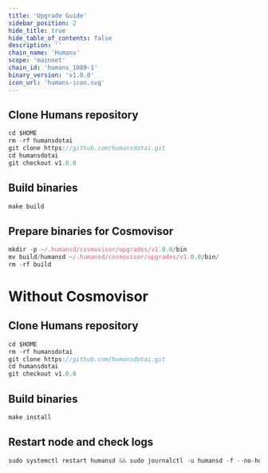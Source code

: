 ```yaml
---
title: 'Upgrade Guide'
sidebar_position: 2
hide_title: true
hide_table_of_contents: false
description: ''
chain_name: 'Humans'
scope: 'mainnet'
chain_id: 'humans_1089-1'
binary_version: 'v1.0.0'
icon_url: 'humans-icon.svg'
---
```



<PageTitle
  iconUrl="img/humans-icon.svg"
  title="Humans Upgrade Guide"
  chainId="humans_1089-1"
  version="v1.0.0"
/>

## Clone Humans repository

```js
cd $HOME
rm -rf humansdotai
git clone https://github.com/humansdotai.git
cd humansdotai
git checkout v1.0.0
```

## Build binaries

```js
make build
```

## Prepare binaries for Cosmovisor

```js
mkdir -p ~/.humansd/cosmovisor/upgrades/v1.0.0/bin
mv build/humansd ~/.humansd/cosmovisor/upgrades/v1.0.0/bin/
rm -rf build
```

# Without Cosmovisor

## Clone Humans repository

```js
cd $HOME
rm -rf humansdotai
git clone https://github.com/humansdotai.git
cd humansdotai
git checkout v1.0.0
```

## Build binaries

```js
make install
```

## Restart node and check logs

```js
sudo systemctl restart humansd && sudo journalctl -u humansd -f --no-hostname -o cat
```
